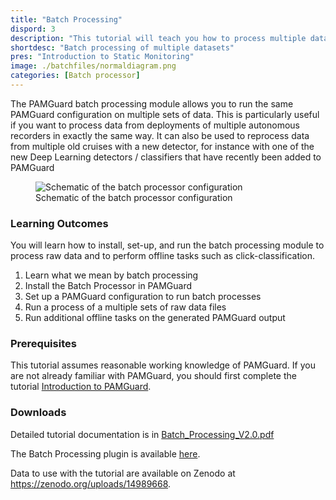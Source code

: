 ```yaml
---
title: "Batch Processing"
dispord: 3
description: "This tutorial will teach you how to process multiple datasets using the same PAMGuard configuration using the PAMGuard batch processing plugin."
shortdesc: "Batch processing of multiple datasets"
pres: "Introduction to Static Monitoring"
image: ./batchfiles/normaldiagram.png
categories: [Batch processor]
---
```


The PAMGuard batch processing module allows you to run the same PAMGuard configuration on multiple sets of data. This is particularly useful if you want to process data from deployments of multiple autonomous recorders in exactly the same way. It can also be used to reprocess data from multiple old cruises with a new detector, for instance with one of the new Deep Learning detectors / classifiers that have recently been added to PAMGuard

![Schematic of the batch processor configuration](./batchfiles/normaldiagram.png)

### Learning Outcomes

You will learn how to install, set-up, and run the batch processing module to process raw data and to perform offline tasks such as click-classification.

1.  Learn what we mean by batch processing
2.  Install the Batch Processor in PAMGuard
3.  Set up a PAMGuard configuration to run batch processes
4.  Run a process of a multiple sets of raw data files
5.  Run additional offline tasks on the generated PAMGuard output

### Prerequisites

This tutorial assumes reasonable working knowledge of PAMGuard. If you are not already familiar with PAMGuard, you should first complete the tutorial [Introduction to PAMGuard](staticmonitoring.qmd).

### Downloads

Detailed tutorial documentation is in [Batch_Processing_V2.0.pdf](https://github.com/PAMGuardLearning/batchprocessing/releases/download/V2.0/Batch_Processing_V2.0.pdf)

The Batch Processing plugin is available [here](../plugins/plugins.html).

Data to use with the tutorial are available on Zenodo at <https://zenodo.org/uploads/14989668>.
